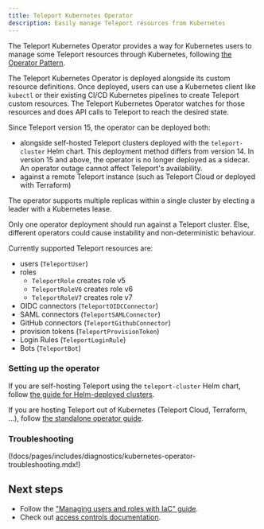 ```yaml
---
title: Teleport Kubernetes Operator
description: Easily manage Teleport resources from Kubernetes
---
```


The Teleport Kubernetes Operator provides a way for Kubernetes users to manage some Teleport resources through
Kubernetes, following [the Operator Pattern](https://kubernetes.io/docs/concepts/extend-kubernetes/operator/).

The Teleport Kubernetes Operator is deployed alongside its custom resource definitions. Once deployed, users
can use a Kubernetes client like `kubectl` or their existing CI/CD Kubernetes pipelines to create Teleport
custom resources. The Teleport Kubernetes Operator watches for those resources and does API calls to Teleport to
reach the desired state.  

Since Teleport version 15, the operator can be deployed both:
- alongside self-hosted Teleport clusters deployed with the `teleport-cluster` Helm chart.
  This deployment method differs from version 14. In version 15 and above, the operator
  is no longer deployed as a sidecar. An operator outage cannot affect Teleport's availability.
- against a remote Teleport instance (such as Teleport Cloud or deployed with Terraform)

The operator supports multiple replicas within a single cluster by electing a
leader with a Kubernetes lease.

<Admonition type="warning">
Only one operator deployment should run against a Teleport cluster. Else, different operators
could cause instability and non-deterministic behaviour.
</Admonition>

Currently supported Teleport resources are:
- users (`TeleportUser`)
- roles
  - `TeleportRole` creates role v5
  - `TeleportRoleV6` creates role v6
  - `TeleportRoleV7` creates role v7
- OIDC connectors (`TeleportOIDCConnector`)
- SAML connectors (`TeleportSAMLConnector`)
- GitHub connectors (`TeleportGithubConnector`)
- provision tokens (`TeleportProvisionToken`)
- Login Rules (`TeleportLoginRule`)
- Bots (`TeleportBot`)

### Setting up the operator

If you are self-hosting Teleport using the `teleport-cluster` Helm chart,
follow [the guide for Helm-deployed clusters](./teleport-operator-helm.mdx).

If you are hosting Teleport out of Kubernetes (Teleport Cloud, Terraform, ...),
follow [the standalone operator guide](./teleport-operator-standalone.mdx).

### Troubleshooting

(!docs/pages/includes/diagnostics/kubernetes-operator-troubleshooting.mdx!)

## Next steps

- Follow the ["Managing users and roles with IaC" guide](./user-and-role.mdx).
- Check out [access controls documentation](../../access-controls/introduction.mdx).
